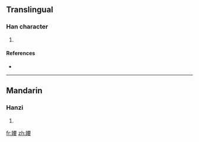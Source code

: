 ==Translingual==

===Han character===
{{Han char|rn=38|rad=女|as=09|sn=12|four=|canj=女一田女 (VMWV)}}

# {{defn|Han|sort=女09}}

====References====
* {{Han ref|kx=0265.320|dkj=06460|dj=0533.070|hdz=21064.070|uh=5A79|ud=23161}}

----

==Mandarin==

===Hanzi===
{{cmn-hanzi|pin=[[yǎo]] ([[yao3]])|wg=yao<sup>3</sup>}}

# {{defn|Mandarin|sort=女09}}

[[fr:婹]]
[[zh:婹]]
